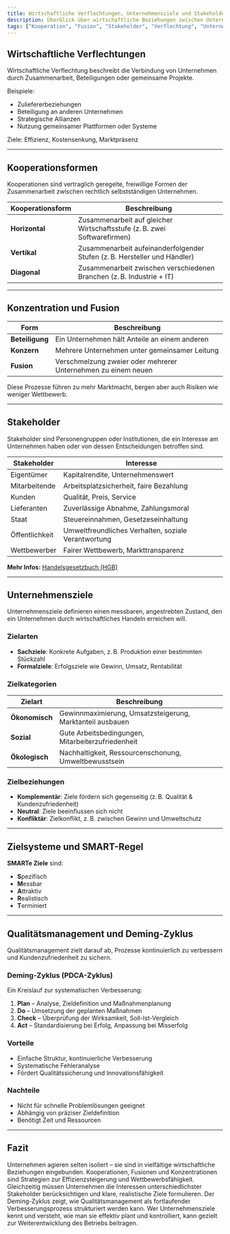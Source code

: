 ```yaml
---
title: Wirtschaftliche Verflechtungen, Unternehmensziele und Stakeholder
description: Überblick über wirtschaftliche Beziehungen zwischen Unternehmen, Kooperations- und Konzentrationsformen, Unternehmensziele, Qualitätsmanagement und Stakeholder.
tags: ["Kooperation", "Fusion", "Stakeholder", "Verflechtung", "Unternehmensziele", "Qualitätsmanagement", "Deming-Zyklus"]
---
```


## Wirtschaftliche Verflechtungen

Wirtschaftliche Verflechtung beschreibt die Verbindung von Unternehmen durch Zusammenarbeit, Beteiligungen oder gemeinsame Projekte.

Beispiele:
- Zuliefererbeziehungen
- Beteiligung an anderen Unternehmen
- Strategische Allianzen
- Nutzung gemeinsamer Plattformen oder Systeme

Ziele: Effizienz, Kostensenkung, Marktpräsenz

---

## Kooperationsformen

Kooperationen sind vertraglich geregelte, freiwillige Formen der Zusammenarbeit zwischen rechtlich selbstständigen Unternehmen.

| Kooperationsform | Beschreibung |
|------------------|--------------|
| **Horizontal**   | Zusammenarbeit auf gleicher Wirtschaftsstufe (z. B. zwei Softwarefirmen) |
| **Vertikal**     | Zusammenarbeit aufeinanderfolgender Stufen (z. B. Hersteller und Händler) |
| **Diagonal**     | Zusammenarbeit zwischen verschiedenen Branchen (z. B. Industrie + IT)     |

---

## Konzentration und Fusion

| Form             | Beschreibung |
|------------------|--------------|
| **Beteiligung**  | Ein Unternehmen hält Anteile an einem anderen |
| **Konzern**      | Mehrere Unternehmen unter gemeinsamer Leitung |
| **Fusion**       | Verschmelzung zweier oder mehrerer Unternehmen zu einem neuen |

Diese Prozesse führen zu mehr Marktmacht, bergen aber auch Risiken wie weniger Wettbewerb.

---

## Stakeholder

Stakeholder sind Personengruppen oder Institutionen, die ein Interesse am Unternehmen haben oder von dessen Entscheidungen betroffen sind.

| Stakeholder        | Interesse                                                |
|--------------------|----------------------------------------------------------|
| Eigentümer         | Kapitalrendite, Unternehmenswert                         |
| Mitarbeitende      | Arbeitsplatzsicherheit, faire Bezahlung                  |
| Kunden             | Qualität, Preis, Service                                 |
| Lieferanten        | Zuverlässige Abnahme, Zahlungsmoral                      |
| Staat              | Steuereinnahmen, Gesetzeseinhaltung                      |
| Öffentlichkeit     | Umweltfreundliches Verhalten, soziale Verantwortung      |
| Wettbewerber       | Fairer Wettbewerb, Markttransparenz                      |

**Mehr Infos:** [Handelsgesetzbuch (HGB)](https://www.gesetze-im-internet.de/hgb/)

---

## Unternehmensziele

Unternehmensziele definieren einen messbaren, angestrebten Zustand, den ein Unternehmen durch wirtschaftliches Handeln erreichen will.

### Zielarten

- **Sachziele**: Konkrete Aufgaben, z. B. Produktion einer bestimmten Stückzahl
- **Formalziele**: Erfolgsziele wie Gewinn, Umsatz, Rentabilität

### Zielkategorien

| Zielart     | Beschreibung |
|-------------|--------------|
| **Ökonomisch** | Gewinnmaximierung, Umsatzsteigerung, Marktanteil ausbauen |
| **Sozial**     | Gute Arbeitsbedingungen, Mitarbeiterzufriedenheit         |
| **Ökologisch** | Nachhaltigkeit, Ressourcenschonung, Umweltbewusstsein     |

### Zielbeziehungen

- **Komplementär**: Ziele fördern sich gegenseitig (z. B. Qualität & Kundenzufriedenheit)
- **Neutral**: Ziele beeinflussen sich nicht
- **Konfliktär**: Zielkonflikt, z. B. zwischen Gewinn und Umweltschutz

---

## Zielsysteme und SMART-Regel

**SMARTe Ziele** sind:

- **S**pezifisch  
- **M**essbar  
- **A**ttraktiv  
- **R**ealistisch  
- **T**erminiert  

---

## Qualitätsmanagement und Deming-Zyklus

Qualitätsmanagement zielt darauf ab, Prozesse kontinuierlich zu verbessern und Kundenzufriedenheit zu sichern.

### Deming-Zyklus (PDCA-Zyklus)

Ein Kreislauf zur systematischen Verbesserung:

1. **Plan** – Analyse, Zieldefinition und Maßnahmenplanung  
2. **Do** – Umsetzung der geplanten Maßnahmen  
3. **Check** – Überprüfung der Wirksamkeit, Soll-Ist-Vergleich  
4. **Act** – Standardisierung bei Erfolg, Anpassung bei Misserfolg

### Vorteile

- Einfache Struktur, kontinuierliche Verbesserung
- Systematische Fehleranalyse
- Fördert Qualitätssicherung und Innovationsfähigkeit

### Nachteile

- Nicht für schnelle Problemlösungen geeignet
- Abhängig von präziser Zieldefinition
- Benötigt Zeit und Ressourcen

---

## Fazit

Unternehmen agieren selten isoliert – sie sind in vielfältige wirtschaftliche Beziehungen eingebunden. Kooperationen, Fusionen und Konzentrationen sind Strategien zur Effizienzsteigerung und Wettbewerbsfähigkeit. Gleichzeitig müssen Unternehmen die Interessen unterschiedlichster Stakeholder berücksichtigen und klare, realistische Ziele formulieren. Der Deming-Zyklus zeigt, wie Qualitätsmanagement als fortlaufender Verbesserungsprozess strukturiert werden kann. Wer Unternehmensziele kennt und versteht, wie man sie effektiv plant und kontrolliert, kann gezielt zur Weiterentwicklung des Betriebs beitragen.

